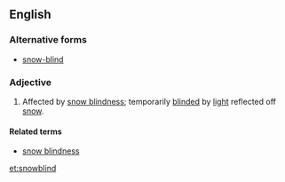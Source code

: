 {{wikipedia|Snow blindness}}
==English==

===Alternative forms===
* [[snow-blind]]

===Adjective===
{{en-adj}}

# Affected by [[snow blindness]]; temporarily [[blind]]ed by [[light]] reflected off [[snow]].

====Related terms====
* [[snow blindness]]

[[et:snowblind]]